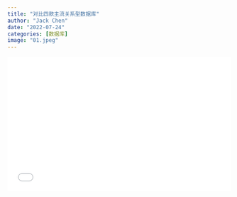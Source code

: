 ```yaml
---
title: "对比四款主流关系型数据库"
author: "Jack Chen"
date: "2022-07-24"
categories: [数据库]
image: "01.jpeg"
---
```


<div style="position: relative; padding: 30% 45%;">

<iframe style="position: absolute; width: 100%; height: 100%; left: 0; top: 0;" src="//player.bilibili.com/player.html?bvid=BV1SB4y1k7bV&page=1" frameborder="no" scrolling="no">

</iframe>

</div> 
